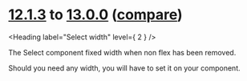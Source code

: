 
<Meta title="OVHcloud Design System/What's new?/Migration guide/12.x to 13.x" />

# [12.1.3](https://ovh.github.io/design-system/v12.1.3/?path=/story/ovhcloud-design-system-what-s-new-changelog--page) to [13.0.0](https://ovh.github.io/design-system/v13.0.0/?path=/story/ovhcloud-design-system-what-s-new-changelog--page) ([compare](https://github.com/ovh/design-system/compare/release/12.1...release/13.0))

<Heading label="Select width" level={ 2 } />

The Select component fixed width when non flex has been removed.

<Source code="width: calc(var(--ods-size-stack-08) * 11)"
        dark="true"
        language="css" />

Should you need any width, you will have to set it on your component.
